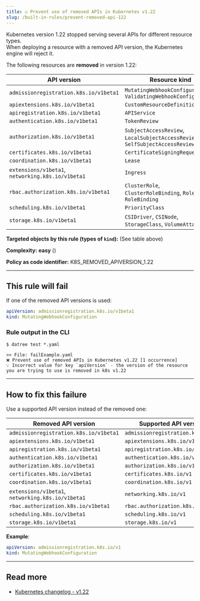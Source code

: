 ```yaml
---
title: ☑️ Prevent use of removed APIs in Kubernetes v1.22
slug: /built-in-rules/prevent-removed-api-122
---
```



Kubernetes version 1.22 stopped serving several APIs for different resource types.  
When deploying a resource with a removed API version, the Kubernetes engine will reject it.

The following resources are **removed** in version 1.22:

| API version | Resource kind |
|-------------|---------------|
| `admissionregistration.k8s.io/v1beta1` | `MutatingWebhookConfiguration`, `ValidatingWebhookConfiguration` |
| `apiextensions.k8s.io/v1beta1` | `CustomResourceDefinition` |
| `apiregistration.k8s.io/v1beta1` | `APIService` |
| `authentication.k8s.io/v1beta1` | `TokenReview` |
| `authorization.k8s.io/v1beta1` | `SubjectAccessReview`, `LocalSubjectAccessReview`, `SelfSubjectAccessReview` |
| `certificates.k8s.io/v1beta1` | `CertificateSigningRequest` |
| `coordination.k8s.io/v1beta1` | `Lease` |
| `extensions/v1beta1`, `networking.k8s.io/v1beta1` | `Ingress` |
| `rbac.authorization.k8s.io/v1beta1` | `ClusterRole`, `ClusterRoleBinding`, `Role`, `RoleBinding` |
| `scheduling.k8s.io/v1beta1` | `PriorityClass` | 
| `storage.k8s.io/v1beta1` | `CSIDriver`, `CSINode`, `StorageClass`, `VolumeAttachment` |

**Targeted objects by this rule (types of **`kind`**):** (See table above)

**Complexity:** **easy** (<Complexity/>)

**Policy as code identifier:** K8S_REMOVED_APIVERSION_1.22

---

## This rule will fail

If one of the removed API versions is used:

```yaml
apiVersion: admissionregistration.k8s.io/v1beta1
kind: MutatingWebhookConfiguration
```

### Rule output in the CLI

```terminal
$ datree test *.yaml

>> File: failExample.yaml
❌ Prevent use of removed APIs in Kubernetes v1.22 [1 occurrence]
💡 Incorrect value for key `apiVersion` - the version of the resource you are trying to use is removed in k8s v1.22
```

---

## How to fix this failure

Use a supported API version instead of the removed one:

| Removed API version | Supported API version |
|-------------|---------------|
| `admissionregistration.k8s.io/v1beta1` | `admissionregistration.k8s.io/v1` |
| `apiextensions.k8s.io/v1beta1` | `apiextensions.k8s.io/v1` |
| `apiregistration.k8s.io/v1beta1` | `apiregistration.k8s.io/v1` |
| `authentication.k8s.io/v1beta1` | `authentication.k8s.io/v1` |
| `authorization.k8s.io/v1beta1` | `authorization.k8s.io/v1` |
| `certificates.k8s.io/v1beta1` | `certificates.k8s.io/v1` |
| `coordination.k8s.io/v1beta1` | `coordination.k8s.io/v1` |
| `extensions/v1beta1`, `networking.k8s.io/v1beta1` | `networking.k8s.io/v1` |
| `rbac.authorization.k8s.io/v1beta1` | `rbac.authorization.k8s.io/v1` |
| `scheduling.k8s.io/v1beta1` | `scheduling.k8s.io/v1` | 
| `storage.k8s.io/v1beta1` | `storage.k8s.io/v1` |

**Example**:  

```yaml
apiVersion: admissionregistration.k8s.io/v1
kind: MutatingWebhookConfiguration
```

---

## Read more

- [Kubernetes changelog - v1.22](https://github.com/kubernetes/kubernetes/blob/master/CHANGELOG/CHANGELOG-1.22.md#deprecations-and-removals)
